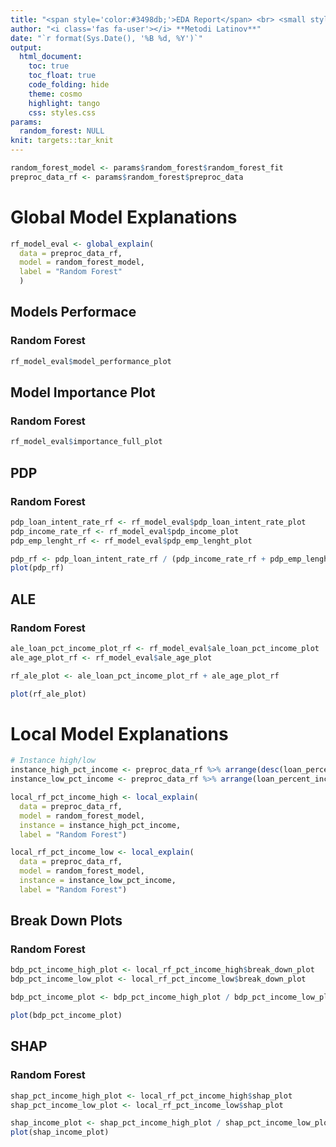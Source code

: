 ```yaml
---
title: "<span style='color:#3498db;'>EDA Report</span> <br> <small style='font-size:0.6em; color:#7f8c8d;'>Model_Explanatory_Analysis</small>"
author: "<i class='fas fa-user'></i> **Metodi Latinov**"
date: "`r format(Sys.Date(), '%B %d, %Y')`"
output: 
  html_document:
    toc: true
    toc_float: true
    code_folding: hide
    theme: cosmo
    highlight: tango
    css: styles.css
params:
  random_forest: NULL 
knit: targets::tar_knit  
---
```


```r
random_forest_model <- params$random_forest$random_forest_fit
preproc_data_rf <- params$random_forest$preproc_data
```


# Global Model Explanations 

```r
rf_model_eval <- global_explain(
  data = preproc_data_rf,
  model = random_forest_model,
  label = "Random Forest"
  )
```

## Models Performace

### Random Forest

```r
rf_model_eval$model_performance_plot
```
    
## Model Importance Plot

### Random Forest

```r
rf_model_eval$importance_full_plot
```

## PDP 

### Random Forest 

```r
pdp_loan_intent_rate_rf <- rf_model_eval$pdp_loan_intent_rate_plot
pdp_income_rate_rf <- rf_model_eval$pdp_income_plot
pdp_emp_lenght_rf <- rf_model_eval$pdp_emp_lenght_plot

pdp_rf <- pdp_loan_intent_rate_rf / (pdp_income_rate_rf + pdp_emp_lenght_rf) 
plot(pdp_rf)
```

## ALE

### Random Forest

```r
ale_loan_pct_income_plot_rf <- rf_model_eval$ale_loan_pct_income_plot
ale_age_plot_rf <- rf_model_eval$ale_age_plot

rf_ale_plot <- ale_loan_pct_income_plot_rf + ale_age_plot_rf

plot(rf_ale_plot)
```

# Local Model Explanations 

```r

# Instance high/low
instance_high_pct_income <- preproc_data_rf %>% arrange(desc(loan_percent_income)) %>% slice(1) 
instance_low_pct_income <- preproc_data_rf %>% arrange(loan_percent_income) %>% slice(1) 

local_rf_pct_income_high <- local_explain(
  data = preproc_data_rf,
  model = random_forest_model,
  instance = instance_high_pct_income,
  label = "Random Forest")

local_rf_pct_income_low <- local_explain(
  data = preproc_data_rf,
  model = random_forest_model,
  instance = instance_low_pct_income,
  label = "Random Forest")

```

## Break Down Plots

### Random Forest

```r
bdp_pct_income_high_plot <- local_rf_pct_income_high$break_down_plot
bdp_pct_income_low_plot <- local_rf_pct_income_low$break_down_plot

bdp_pct_income_plot <- bdp_pct_income_high_plot / bdp_pct_income_low_plot

plot(bdp_pct_income_plot)
```

## SHAP 

### Random Forest

```r
shap_pct_income_high_plot <- local_rf_pct_income_high$shap_plot
shap_pct_income_low_plot <- local_rf_pct_income_low$shap_plot

shap_income_plot <- shap_pct_income_high_plot / shap_pct_income_low_plot
plot(shap_income_plot)
```



